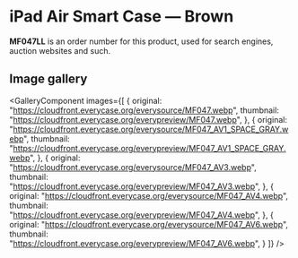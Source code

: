 
# iPad Air Smart Case — Brown

<Callout type='info' emoji='👉🏻'>**MF047LL** is an order number for this product, used for search engines, auction websites and such.</Callout>

## Image gallery

<GalleryComponent
    images={[
      {
        original: "https://cloudfront.everycase.org/everysource/MF047.webp",
        thumbnail: "https://cloudfront.everycase.org/everypreview/MF047.webp",
      },
      {
        original: "https://cloudfront.everycase.org/everysource/MF047_AV1_SPACE_GRAY.webp",
        thumbnail: "https://cloudfront.everycase.org/everypreview/MF047_AV1_SPACE_GRAY.webp",
      },
      {
        original: "https://cloudfront.everycase.org/everysource/MF047_AV3.webp",
        thumbnail: "https://cloudfront.everycase.org/everypreview/MF047_AV3.webp",
      },
      {
        original: "https://cloudfront.everycase.org/everysource/MF047_AV4.webp",
        thumbnail: "https://cloudfront.everycase.org/everypreview/MF047_AV4.webp",
      },
      {
        original: "https://cloudfront.everycase.org/everysource/MF047_AV6.webp",
        thumbnail: "https://cloudfront.everycase.org/everypreview/MF047_AV6.webp",
      }
    ]}
  />

